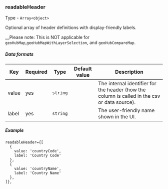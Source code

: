 
<Meta title="Dashboard/Data types/readableHeader" />

### readableHeader

Type - `Array<object>`

Optional array of header definitions with display-friendly labels.

__Please note: This is NOT applicable for `geoHubMap`,`geoHubMapWithLayerSelection`, and `geoHubCompareMap`.

##### Data formats

<table>
  <thead>
    <tr>
      <th>Key</th>
      <th>Required</th>
      <th>Type</th>
      <th>Default value</th>
      <th>Description</th>
    </tr>
  </thead>
  <tbody>
    <tr>
      <td>value</td>
      <td>yes</td>
      <td><code>string</code></td>
      <td></td>
      <td>The internal identifier for the header (how the column is called in the csv or data source).</td>
    </tr>
    <tr>
      <td>label</td>
      <td>yes</td>
      <td><code>string</code></td>
      <td></td>
      <td>The user-friendly name shown in the UI.</td>
    </tr>
  </tbody>
</table>

##### Example

```tsx
readableHeader={[
  {
    value: 'countryCode',
    label: 'Country Code'
  },
  {
    value: 'countryName',
    label: 'Country Name'
  },
]},
```
